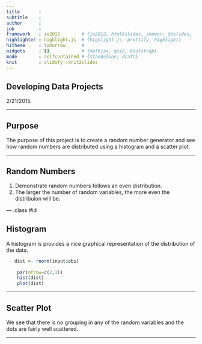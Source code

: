 ```yaml
---
title       : 
subtitle    : 
author      : 
job         : 
framework   : io2012        # {io2012, html5slides, shower, dzslides, ...}
highlighter : highlight.js  # {highlight.js, prettify, highlight}
hitheme     : tomorrow      # 
widgets     : []            # {mathjax, quiz, bootstrap}
mode        : selfcontained # {standalone, draft}
knit        : slidify::knit2slides
---
```


## Developing Data Projects

2/21/2015

---

## Purpose

The purpose of this project is to create a random number generator and see how random numbers are distributed using a histogram and a scatter plot.

---

## Random Numbers

1. Demonstrate random numbers follows an even distribution.
2. The larger the number of random variables, the more even the distribuion will be.

--- .class #id 

## Histogram

A histogram is provides a nice graphical representation of the distribution of the data.

```r
   dist <- rnorm(input$obs)
    
    par(mfrow=c(2,1))
    hist(dist)
    plot(dist)
```

 
---

## Scatter Plot

We see that there is no grouping in any of the random variables and the dots are fairly well scattered.

---


